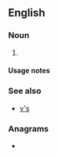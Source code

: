 {{also|vs|VS|Vs|Vˢ|vs.|v's|v.s.}}
==English==

===Noun===
{{head|en|noun form}}

# {{plural of|en|V}}

====Usage notes====
{{U:en:plurals of letters}}

===See also===
* [[v's]]

===Anagrams===
* {{anagrams|en|a=sv|SV|s.v.}}